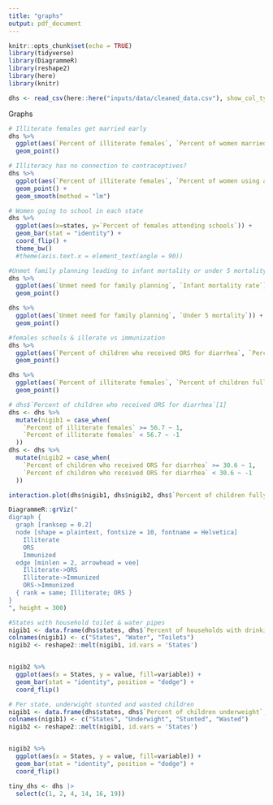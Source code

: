 ```yaml
---
title: "graphs"
output: pdf_document
---
```


```r
knitr::opts_chunk$set(echo = TRUE)
library(tidyverse)
library(DiagrammeR)
library(reshape2)
library(here)
library(knitr)

dhs <- read_csv(here::here("inputs/data/cleaned_data.csv"), show_col_types = FALSE)
```

Graphs
```r
# Illiterate females get married early
dhs %>%
  ggplot(aes(`Percent of illiterate females`, `Percent of women married before age 18`, color = states)) +
  geom_point()

# Illiteracy has no connection to contraceptives? 
dhs %>%
  ggplot(aes(`Percent of illiterate females`, `Percent of women using any contraceptive method`)) +
  geom_point() +
  geom_smooth(method = "lm")

# Women going to school in each state
dhs %>%
  ggplot(aes(x=states, y=`Percent of females attending schools`)) +
  geom_bar(stat = "identity") +
  coord_flip() +
  theme_bw()
  #theme(axis.text.x = element_text(angle = 90))

#Unmet family planning leading to infant mortality or under 5 mortality are apparently not related
dhs %>%
  ggplot(aes(`Unmet need for family planning`, `Infant mortality rate`)) +
  geom_point()

dhs %>%
  ggplot(aes(`Unmet need for family planning`, `Under 5 mortality`)) +
  geom_point()

#females schools & illerate vs immunization
dhs %>%
  ggplot(aes(`Percent of children who received ORS for diarrhea`, `Percent of children fully immunized`)) +
  geom_point()

dhs %>%
  ggplot(aes(`Percent of illiterate females`, `Percent of children fully immunized`)) +
  geom_point()
```


```r
# dhs$`Percent of children who received ORS for diarrhea`[1]
dhs <- dhs %>%
  mutate(nigib1 = case_when(
    `Percent of illiterate females` >= 56.7 ~ 1,
    `Percent of illiterate females` < 56.7 ~ -1
  ))
dhs <- dhs %>%
  mutate(nigib2 = case_when(
    `Percent of children who received ORS for diarrhea` >= 30.6 ~ 1,
    `Percent of children who received ORS for diarrhea` < 30.6 ~ -1
  ))

interaction.plot(dhs$nigib1, dhs$nigib2, dhs$`Percent of children fully immunized`)
```

```r
DiagrammeR::grViz("
digraph {
  graph [ranksep = 0.2]
  node [shape = plaintext, fontsize = 10, fontname = Helvetica]
    Illiterate
    ORS
    Immunized
  edge [minlen = 2, arrowhead = vee]
    Illiterate->ORS
    Illiterate->Immunized
    ORS->Immunized
  { rank = same; Illiterate; ORS }
}
", height = 300)
```


```r
#States with household toilet & water pipes
nigib1 <- data.frame(dhs$states, dhs$`Percent of households with drinking water from pipe`, dhs$`Percent of households with no toilet facility`)
colnames(nigib1) <- c("States", "Water", "Toilets")
nigib2 <- reshape2::melt(nigib1, id.vars = 'States')


nigib2 %>%
  ggplot(aes(x = States, y = value, fill=variable)) +
  geom_bar(stat = "identity", position = "dodge") +
  coord_flip()
```


```r
# Per state, underwight stunted and wasted children
nigib1 <- data.frame(dhs$states, dhs$`Percent of children underweight`, dhs$`Percent of children stunted`, dhs$`Percent of children wasted`)
colnames(nigib1) <- c("States", "Underwight", "Stunted", "Wasted")
nigib2 <- reshape2::melt(nigib1, id.vars = 'States')


nigib2 %>%
  ggplot(aes(x = States, y = value, fill=variable)) +
  geom_bar(stat = "identity", position = "dodge") +
  coord_flip()
```

```r
tiny_dhs <- dhs |>
  select(c(1, 2, 4, 14, 16, 19))
```






